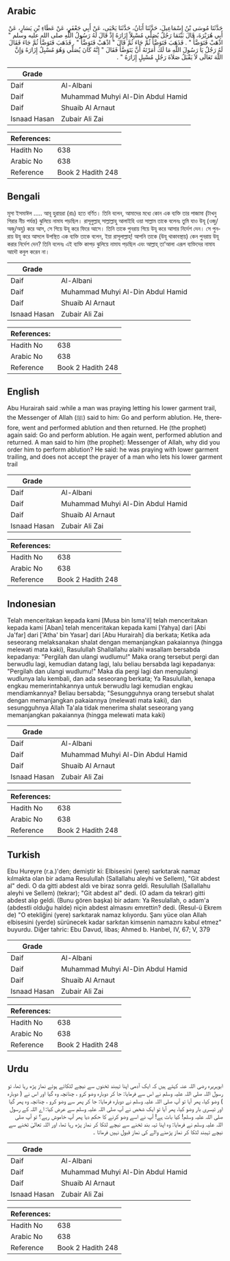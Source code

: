 ## Arabic


<div dir="rtl" lang="ar" style={{fontSize:'larger',backgroundColor:'#f8f9fa',padding:20}}>
حَدَّثَنَا مُوسَى بْنُ إِسْمَاعِيلَ، حَدَّثَنَا أَبَانُ، حَدَّثَنَا يَحْيَى، عَنْ أَبِي جَعْفَرٍ، عَنْ عَطَاءِ بْنِ يَسَارٍ، عَنْ أَبِي هُرَيْرَةَ، قَالَ بَيْنَمَا رَجُلٌ يُصَلِّي مُسْبِلاً إِزَارَهُ إِذْ قَالَ لَهُ رَسُولُ اللَّهِ صلى الله عليه وسلم ‏"‏ اذْهَبْ فَتَوَضَّأْ ‏"‏ ‏.‏ فَذَهَبَ فَتَوَضَّأَ ثُمَّ جَاءَ ثُمَّ قَالَ ‏"‏ اذْهَبْ فَتَوَضَّأْ ‏"‏ ‏.‏ فَذَهَبَ فَتَوَضَّأَ ثُمَّ جَاءَ فَقَالَ لَهُ رَجُلٌ يَا رَسُولَ اللَّهِ مَا لَكَ أَمَرْتَهُ أَنَّ يَتَوَضَّأَ فَقَالَ ‏"‏ إِنَّهُ كَانَ يُصَلِّي وَهُوَ مُسْبِلٌ إِزَارَهُ وَإِنَّ اللَّهَ تَعَالَى لاَ يَقْبَلُ صَلاَةَ رَجُلٍ مُسْبِلٍ إِزَارَهُ ‏"‏ ‏.‏
</div>
<div style={{backgroundColor:'#f8f9fa',padding:20, marginBottom: 10}}><table> <thead> <tr> <th>Grade</th> <th></th> </tr> </thead> <tbody> <tr><td>Daif</td><td>Al-Albani</td></tr><tr><td>Daif</td><td>Muhammad Muhyi Al-Din Abdul Hamid</td></tr><tr><td>Daif</td><td>Shuaib Al Arnaut</td></tr><tr><td>Isnaad Hasan</td><td>Zubair Ali Zai</td></tr></tbody></table><table> <thead> <tr> <th>References:</th> <th></th> </tr> </thead> <tbody><tr><td>Hadith No</td><td>638</td></tr><tr><td>Arabic No</td><td>638</td></tr><tr><td>Reference</td><td>Book 2 Hadith 248</td></tr></tbody></table></div>

## Bengali


<div dir="ltr" lang="bn" style={{fontSize:'larger',backgroundColor:'#f8f9fa',padding:20}}>
মূসা ইসমাঈল ..... আবূ হুরায়রা (রাঃ) হতে বর্ণিত। তিনি বলেন, আমাদের মধ্যে কোন এক ব্যক্তি তার পাজামা (টাখনু গিরার নীচ পর্যন্ত) ঝুলিয়ে নামায পড়ছিল। রাসূলুল্লাহ্ সাল্লাল্লাহু আলাইহি ওয়া সাল্লাম তাকে বলেনঃ তুমি যাও উযূ (ওজু/অজু/অযু) করে আস, সে গিয়ে উযূ করে ফিরে আসে। তিনি তাকে পুনরায় গিয়ে উযূ করে আসার নির্দেশ দেন। সে পুনরায় উযূ করে আসলে উপস্থিত এক ব্যক্তি তাকে বলেন, ইয়া রাসূলাল্লাহ্! আপনি তাকে (উযূ থাকাবস্থায়) কেন পুনরায় উযূ করার নির্দেশ দেন? তিনি বলেনঃ এই ব্যক্তি কাপড় ঝুলিয়ে নামায পড়ছিল এবং আল্লাহ্ তা’আলা এরূপ ব্যক্তিদের নামায আদৌ কবুল করেন না।
</div>
<div style={{backgroundColor:'#f8f9fa',padding:20, marginBottom: 10}}><table> <thead> <tr> <th>Grade</th> <th></th> </tr> </thead> <tbody> <tr><td>Daif</td><td>Al-Albani</td></tr><tr><td>Daif</td><td>Muhammad Muhyi Al-Din Abdul Hamid</td></tr><tr><td>Daif</td><td>Shuaib Al Arnaut</td></tr><tr><td>Isnaad Hasan</td><td>Zubair Ali Zai</td></tr></tbody></table><table> <thead> <tr> <th>References:</th> <th></th> </tr> </thead> <tbody><tr><td>Hadith No</td><td>638</td></tr><tr><td>Arabic No</td><td>638</td></tr><tr><td>Reference</td><td>Book 2 Hadith 248</td></tr></tbody></table></div>

## English


<div dir="ltr" lang="en" style={{fontSize:'larger',backgroundColor:'#f8f9fa',padding:20}}>
Abu Hurairah said :while a man was praying letting his lower garment trail, the Messenger of Allah (ﷺ) said to him: Go and perform ablution. He, therefore, went and performed ablution and then returned. He (the prophet) again said: Go and perform ablution. He again went, performed ablution and returned. A man said to him (the prophet): Messenger of Allah, why did you order him to perform ablution? He said: he was praying with lower garment trailing, and does not accept the prayer of a man who lets his lower garment trail
</div>
<div style={{backgroundColor:'#f8f9fa',padding:20, marginBottom: 10}}><table> <thead> <tr> <th>Grade</th> <th></th> </tr> </thead> <tbody> <tr><td>Daif</td><td>Al-Albani</td></tr><tr><td>Daif</td><td>Muhammad Muhyi Al-Din Abdul Hamid</td></tr><tr><td>Daif</td><td>Shuaib Al Arnaut</td></tr><tr><td>Isnaad Hasan</td><td>Zubair Ali Zai</td></tr></tbody></table><table> <thead> <tr> <th>References:</th> <th></th> </tr> </thead> <tbody><tr><td>Hadith No</td><td>638</td></tr><tr><td>Arabic No</td><td>638</td></tr><tr><td>Reference</td><td>Book 2 Hadith 248</td></tr></tbody></table></div>

## Indonesian


<div dir="ltr" lang="id" style={{fontSize:'larger',backgroundColor:'#f8f9fa',padding:20}}>
Telah menceritakan kepada kami [Musa bin Isma'il] telah menceritakan kepada kami [Aban] telah menceritakan kepada kami [Yahya] dari [Abi Ja'far] dari ['Atha' bin Yasar] dari [Abu Hurairah] dia berkata; Ketika ada seseorang melaksanakan shalat dengan memanjangkan pakaiannya (hingga melewati mata kaki), Rasulullah Shallallahu alaihi wasallam bersabda kepadanya: "Pergilah dan ulangi wudlumu!" Maka orang tersebut pergi dan berwudlu lagi, kemudian datang lagi, lalu beliau bersabda lagi kepadanya: "Pergilah dan ulangi wudlumu!" Maka dia pergi lagi dan mengulangi wudlunya lalu kembali, dan ada seseorang berkata; Ya Rasulullah, kenapa engkau memerintahkannya untuk berwudlu lagi kemudian engkau mendiamkannya? Beliau bersabda; "Sesungguhnya orang tersebut shalat dengan memanjangkan pakaiannya (melewati mata kaki), dan sesungguhnya Allah Ta'ala tidak menerima shalat seseorang yang memanjangkan pakaiannya (hingga melewati mata kaki)
</div>
<div style={{backgroundColor:'#f8f9fa',padding:20, marginBottom: 10}}><table> <thead> <tr> <th>Grade</th> <th></th> </tr> </thead> <tbody> <tr><td>Daif</td><td>Al-Albani</td></tr><tr><td>Daif</td><td>Muhammad Muhyi Al-Din Abdul Hamid</td></tr><tr><td>Daif</td><td>Shuaib Al Arnaut</td></tr><tr><td>Isnaad Hasan</td><td>Zubair Ali Zai</td></tr></tbody></table><table> <thead> <tr> <th>References:</th> <th></th> </tr> </thead> <tbody><tr><td>Hadith No</td><td>638</td></tr><tr><td>Arabic No</td><td>638</td></tr><tr><td>Reference</td><td>Book 2 Hadith 248</td></tr></tbody></table></div>

## Turkish


<div dir="ltr" lang="tr" style={{fontSize:'larger',backgroundColor:'#f8f9fa',padding:20}}>
Ebu Hureyre (r.a.)'den; demiştir ki: Elbisesini (yere) sarkıtarak namaz kılmakta olan bir adama Resulullah (Sallallahu aleyhi ve Sellem), "Git abdest al" dedi. O da gitti abdest aldı ve biraz sonra geldi. Resulullah (Sallallahu aleyhi ve Sellem) (tekrar); "Git abdest al" dedi. (O adam da tekrar) gitti abdest alıp geldi. (Bunu gören başka) bir adam: Ya Resulallah, o adam'a (abdestli olduğu halde) niçin abdest al­masını emrettin? dedi. (Resul-ü Ekrem de) "O etekliğini (yere) sarkıtarak namaz kılıyordu. Şanı yüce olan Allah elbisesini (yerde) sürünecek kadar sarkıtan kimsenin namazını kabul etmez" buyurdu. Diğer tahric: Ebu Davud, libas; Ahmed b. Hanbel, IV, 67; V, 379
</div>
<div style={{backgroundColor:'#f8f9fa',padding:20, marginBottom: 10}}><table> <thead> <tr> <th>Grade</th> <th></th> </tr> </thead> <tbody> <tr><td>Daif</td><td>Al-Albani</td></tr><tr><td>Daif</td><td>Muhammad Muhyi Al-Din Abdul Hamid</td></tr><tr><td>Daif</td><td>Shuaib Al Arnaut</td></tr><tr><td>Isnaad Hasan</td><td>Zubair Ali Zai</td></tr></tbody></table><table> <thead> <tr> <th>References:</th> <th></th> </tr> </thead> <tbody><tr><td>Hadith No</td><td>638</td></tr><tr><td>Arabic No</td><td>638</td></tr><tr><td>Reference</td><td>Book 2 Hadith 248</td></tr></tbody></table></div>

## Urdu


<div dir="rtl" lang="ur" style={{fontSize:'larger',backgroundColor:'#f8f9fa',padding:20}}>
ابوہریرہ رضی اللہ عنہ کہتے ہیں کہ ایک آدمی اپنا تہبند ٹخنوں سے نیچے لٹکائے ہوئے نماز پڑھ رہا تھا، تو رسول اللہ صلی اللہ علیہ وسلم نے اس سے فرمایا: جا کر دوبارہ وضو کرو ، چنانچہ وہ گیا اور اس نے ( دوبارہ ) وضو کیا، پھر آیا تو آپ صلی اللہ علیہ وسلم نے دوبارہ فرمایا: جا کر پھر سے وضو کرو ، چنانچہ وہ پھر گیا اور تیسری بار وضو کیا، پھر آیا تو ایک شخص نے آپ صلی اللہ علیہ وسلم سے عرض کیا: اے اللہ کے رسول صلی اللہ علیہ وسلم! کیا بات ہے! آپ نے اسے وضو کرنے کا حکم دیا پھر آپ خاموش رہے؟ تو آپ صلی اللہ علیہ وسلم نے فرمایا: وہ اپنا تہہ بند ٹخنے سے نیچے لٹکا کر نماز پڑھ رہا تھا، اور اللہ تعالیٰ ٹخنے سے نیچے تہبند لٹکا کر نماز پڑھنے والے کی نماز قبول نہیں فرماتا ۔
</div>
<div style={{backgroundColor:'#f8f9fa',padding:20, marginBottom: 10}}><table> <thead> <tr> <th>Grade</th> <th></th> </tr> </thead> <tbody> <tr><td>Daif</td><td>Al-Albani</td></tr><tr><td>Daif</td><td>Muhammad Muhyi Al-Din Abdul Hamid</td></tr><tr><td>Daif</td><td>Shuaib Al Arnaut</td></tr><tr><td>Isnaad Hasan</td><td>Zubair Ali Zai</td></tr></tbody></table><table> <thead> <tr> <th>References:</th> <th></th> </tr> </thead> <tbody><tr><td>Hadith No</td><td>638</td></tr><tr><td>Arabic No</td><td>638</td></tr><tr><td>Reference</td><td>Book 2 Hadith 248</td></tr></tbody></table></div>